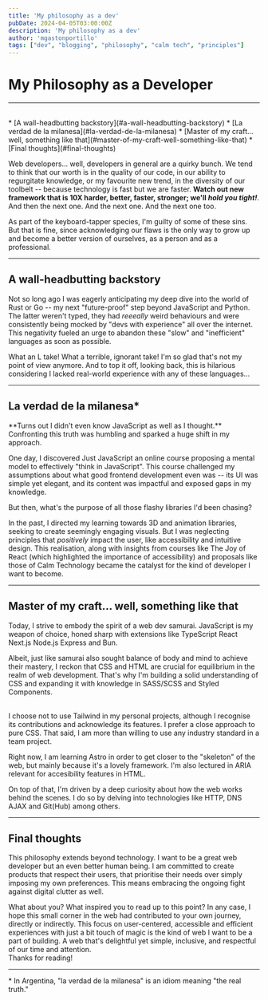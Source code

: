 ```yaml
---
title: 'My philosophy as a dev'
pubDate: 2024-04-05T03:00:00Z
description: 'My philosophy as a dev'
author: 'mgastonportillo'
tags: ["dev", "blogging", "philosophy", "calm tech", "principles"]
---
```


# My Philosophy as a Developer
---
<br />
<TableOfContents>
* [A wall-headbutting backstory](#a-wall-headbutting-backstory)
* [La verdad de la milanesa](#la-verdad-de-la-milanesa)
* [Master of my craft... well, something like that](#master-of-my-craft-well-something-like-that)
* [Final thoughts](#final-thoughts)
</TableOfContents>
<br />

Web developers... well, developers in general are a quirky bunch. We tend to think that our worth is in the quality of our code, in our ability to regurgitate knowledge, or my favourite new trend, in the diversity of our toolbelt -- because technology is fast but we are faster. **Watch out new framework that is 10X harder, better, faster, stronger; we'll <i>hold you tight!</i>**. And then the next one. And the next one. And the next one too.

As part of the keyboard-tapper species, I'm guilty of some of these sins. But that is fine, since acknowledging our flaws is the only way to grow up and become a better version of ourselves, as a person and as a professional.

---
## A wall-headbutting backstory
Not so long ago I was eagerly anticipating my deep dive into the world of Rust or Go -- my next "future-proof" step beyond JavaScript and Python. The latter weren't typed, they had <i>reeeally</i> weird behaviours and were consistently being mocked by "devs with experience" all over the internet. This negativity fueled an urge to abandon these "slow" and "inefficient" languages as soon as possible.

What an L take! What a terrible, ignorant take! I'm so glad that's not my point of view anymore. And to top it off, looking back, this is hilarious considering I lacked real-world experience with any of these languages...

---
## La verdad de la milanesa*
<Highlight type="star" color="blue" aria-labelledby="la-verdad-de-la-milanesa">
**Turns out I didn't even know JavaScript as well as I thought.** Confronting this truth was humbling and sparked a huge shift in my approach.
</Highlight>

One day, I discovered <Link href="https://justjavascript.com/">Just JavaScript</Link><GluedComma /> an online course proposing a mental model to effectively "think in JavaScript". This course challenged my assumptions about what good frontend development even was -- its UI was simple yet elegant, and its content was impactful and exposed gaps in my knowledge.

But then, what's the purpose of all those flashy libraries I'd been chasing?

In the past, I directed my learning towards 3D and animation libraries, seeking to create seemingly engaging visuals. But I was neglecting principles that <i>positively</i> impact the user, like accessibility and intuitive design. This realisation, along with insights from courses like <Link href="https://www.joyofreact.com/">The Joy of React</Link> (which highlighted the importance of accessibility) and proposals like those of <Link href="https://calmtech.com/">Calm Technology</Link><GluedComma /> became the catalyst for the kind of developer I want to become.

---
## Master of my craft... well, something like that
Today, I strive to embody the spirit of a web dev samurai. JavaScript is my weapon of choice, honed sharp with extensions like <Link href="https://www.typescriptlang.org/">TypeScript</Link><GluedComma /> <Link href="https://react.dev/">React</Link><GluedComma /> <Link href="https://nextjs.org/">Next.js</Link><GluedComma /> <Link href="https://nodejs.org/en">Node.js</Link><GluedComma /> <Link href="https://expressjs.com/">Express</Link> and <Link href="https://bun.sh/">Bun</Link>.

Albeit, just like samurai also sought balance of body and mind to achieve their mastery, I reckon that CSS and HTML are crucial for equilibrium in the realm of web development. That's why I'm building <Link href="https://css-for-js.dev/">a solid understanding of CSS</Link> and expanding it with knowledge in <Link href="https://sass-lang.org/">SASS/SCSS</Link> and <Link href="https://styled-components.com/">Styled Components</Link>.

<br />
<Highlight type="info">
I choose not to use Tailwind in my personal projects, although I recognise its contributions and acknowledge its features. I prefer a close approach to pure CSS. That said, I am more than willing to use any industry standard in a team project.
</Highlight>

Right now, I am learning <Link href="https://astro.build/">Astro</Link> in order to get closer to the "skeleton" of the web,  but mainly because it's a lovely framework. I'm also lectured in <Link href="https://www.w3.org/TR/wai-aria/">ARIA</Link><GluedComma /> relevant for accesibility features in HTML.

On top of that, I'm driven by a deep curiosity about how the web works behind the scenes. I do so by delving into technologies like <Link href="https://www.boot.dev/learn/learn-http">HTTP, DNS</Link><GluedComma /> <Link href="https://devdoc.net/web/developer.mozilla.org/en-US/docs/AJAX/Getting_Started.html">AJAX</Link> and <Link href="https://git-scm.com/doc">Git(Hub)</Link><GluedComma /> among others.

---
## Final thoughts

This philosophy extends beyond technology. I want to be a great web developer but an even better human being. I am committed to create products that respect their users, that  prioritise their needs over simply imposing my own preferences. This means embracing the ongoing fight against digital clutter as well.

What about you? What inspired you to read up to this point? In any case, I hope this small corner in the web had contributed to your own journey, directly or indirectly. This focus on user-centered, accessible and efficient experiences with just a bit touch of magic is the kind of web I want to be a part of building. A web that's delightful yet simple, inclusive, and respectful of our time and attention.
<br/>
Thanks for reading!

<hr/>

<div class="foot-notes">
<span><span>* </span>In Argentina, "la verdad de la milanesa" is an idiom meaning "the real truth."</span>
</div>
